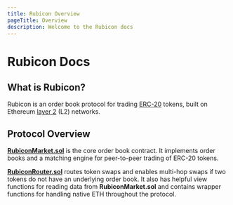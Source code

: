 ```yaml
---
title: Rubicon Overview
pageTitle: Overview
description: Welcome to the Rubicon docs
---
```


# Rubicon Docs


<QuickLinks>
	<QuickLink 
		title="FAQ" 
		icon="installation" 
		href="/faq" 
		description="New to Rubicon? Visit our Frequently Asked Questions"></QuickLink>
	<QuickLink
		title="Guides"
		icon="openBook"
		href="/guides/trade/trade"
		description="Learn to swap, Bridge, and provide liquidity on the Rubicon App!"
	></QuickLink>
	<QuickLink
		title="RubiconMarket"
		icon="plugins"
		href="/protocol/rubicon-market/contract-overview"
		description="Overview of the order book contract"
	></QuickLink>
	<QuickLink
		title="APIs"
		icon="layers"
		href="/api-guides/subgraphs/subgraphs"
		description="SDKs and Subgraphs"
	></QuickLink>
</QuickLinks>

## What is Rubicon?

Rubicon is an order book protocol for trading [ERC-20](https://ethereum.org/en/developers/docs/standards/tokens/erc-20/) tokens, built on Ethereum [layer 2](https://ethereum.org/en/layer-2/) (L2) networks.

## Protocol Overview

[**RubiconMarket.sol**](/protocol/rubicon-market/contract-overview) is the core order book contract. It implements order books and a matching engine for peer-to-peer trading of ERC-20 tokens.

[**RubiconRouter.sol**](/protocol/rubicon-router/rubicon-router) routes token swaps and enables multi-hop swaps if two tokens do not have an underlying order book. It also has helpful view functions for reading data from **RubiconMarket.sol** and contains wrapper functions for handling native ETH throughout the protocol.
